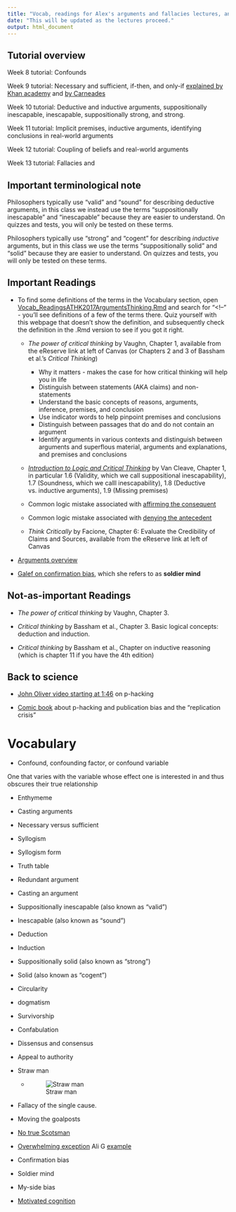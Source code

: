 ```yaml
---
title: "Vocab, readings for Alex's arguments and fallacies lectures, and associated tutorials"
date: "This will be updated as the lectures proceed."
output: html_document
---
```


## Tutorial overview

Week 8 tutorial: Confounds

Week 9 tutorial: Necessary and sufficient, if-then, and only-if [explained by Khan academy](https://www.khanacademy.org/test-prep/lsat/lsat-lessons/logic-toolbox-new/a/logic-toolbox--article--if-x-then-y--sufficiency-and-necessity) and [by Carneades](https://www.youtube.com/watch?v=ibjL90iY1d0)

Week 10 tutorial: Deductive and inductive arguments, suppositionally inescapable, inescapable, suppositionally strong, and strong.

Week 11 tutorial: Implicit premises, inductive arguments, identifying conclusions in real-world arguments

Week 12 tutorial: Coupling of beliefs and real-world arguments

Week 13 tutorial: Fallacies and 

## Important terminological note

Philosophers typically use "valid" and "sound" for describing deductive arguments, in this class we instead use the terms "suppositionally inescapable" and "inescapable" because they are easier to understand. On quizzes and tests, you will only be tested on these terms.

Philosophers typically use "strong" and "cogent" for describing *inductive* arguments, but in this class we use the terms "suppositionally solid" and "solid" because they are easier to understand. On quizzes and tests, you will only be tested on these terms.

## Important Readings

* To find some definitions of the terms in the Vocabulary section, open   [Vocab_ReadingsATHK2017ArgumentsThinking.Rmd](https://raw.githubusercontent.com/alexholcombe/teachingATHK/master/Vocab_ReadingsATHKArgumentsThinking.Rmd) and search for "\<!--" - you'll see definitions of a few of the terms there. 
Quiz yourself with this webpage that doesn't show the definition, and subsequently check the definition in the .Rmd version to see if you got it right.  

* *The power of critical thinking* by Vaughn, Chapter 1, available from the eReserve link at left of Canvas
(or Chapters 2 and 3 of Bassham et al.'s *Critical Thinking*)
  * Why it matters - makes the case for how critical thinking will help you in life
  * Distinguish between statements (AKA claims) and non-statements
  * Understand the basic concepts of reasons, arguments, inference, premises, and conclusion
  * Use indicator words to help pinpoint premises and conclusions
  * Distinguish between passages that do and do not contain an argument
  * Identify arguments in various contexts and distinguish between arguments and superflous material, arguments and explanations, and premises and conclusions

* [*Introduction to Logic and Critical Thinking*](https://open.umn.edu/opentextbooks/textbooks/introduction-to-logic-and-critical-thinking) by Van Cleave, Chapter 1, in particular 1.6 (Validity, which we call suppositional inescapability), 1.7 (Soundness, which we calll inescapability), 1.8 (Deductive vs. inductive arguments), 1.9 (Missing premises)

* Common logic mistake associated with [affirming the consequent](https://www.logicallyfallacious.com/tools/lp/Bo/LogicalFallacies/14/Affirming-the-Consequent)

* Common logic mistake associated with [denying the antecedent](https://www.logicallyfallacious.com/tools/lp/Bo/LogicalFallacies/77/Denying-the-Antecedent) 

* *Think Critically* by Facione, Chapter 6: Evaluate the Credibility of Claims and Sources, available from the eReserve link at left of Canvas

<!-- Critical Thinking, by Paul and Elder -->

* [Arguments overview](https://github.com/alexholcombe/teachingATHK/blob/master/ArgumentsOverview.docx?raw=true)

* [Galef on confirmation bias](http://ideas.ted.com/why-you-think-youre-right-even-when-youre-wrong/), which she refers to as **soldier mind**

## Not-as-important Readings

* *The power of critical thinking* by Vaughn, Chapter 3. 

* *Critical thinking* by Bassham et al., Chapter 3. Basic logical concepts: deduction and induction.

* *Critical thinking* by Bassham et al., Chapter on inductive reasoning (which is chapter 11 if you have the 4th edition)

## Back to science

* [John Oliver video starting at 1:46](https://youtu.be/0Rnq1NpHdmw?t=105) on p-hacking

* [Comic book](https://thenib.com/repeat-after-me/) about p-hacking and publication bias and the "replication crisis" 

# Vocabulary

* Confound, confounding factor, or confound variable <!-- Bruce: "Confounding factor is one that varies with both variables being considered and thus obscures their true relationship". Alex: In an experiment, a confound is something that is different for the different levels of the independent variable. Because it may affect the outcome variable, we don't know whether it is the confound or the independent variable causing any difference in the outcome variable. -->

One that varies with the variable whose effect one is interested in and thus obscures their true relationship

* Enthymeme  <!-- From Greek "in-mind", because the full argument in the mind is not stated. Usually a condensed syllogism where one premise is not explicitly stated.
E.g., "Socrates is mortal because he's human." instead of the usual 
"All humans are mortal. 
Socrates is human. 
Therefore, Socrates is mortal."
-->
* Casting arguments  <!-- Finding and isolating or diagramming the conclusion, premises and logical structure of an argument, usually from natural text -->

* Necessary versus sufficient <!-- If A is necessary for B, every time you have B you have A. If A is sufficient for B, every time you have A you have B -->

* Syllogism <!-- A simple argument comprised of a conclusion drawn from two given premises. -->

* Syllogism form

* Truth table

* Redundant argument

* Casting an argument

* Suppositionally inescapable (also known as "valid")

* Inescapable (also known as "sound")

* Deduction

* Induction

* Suppositionally solid (also known as "strong")

* Solid (also known as "cogent")

* Circularity

* dogmatism

* Survivorship

* Confabulation

* Dissensus and consensus

* Appeal to authority
* Straw man
    * ![Straw man](imagesForRmd/strawMan.jpg)
* Fallacy of the single cause. 
<!-- This is related to the fallacy of denying the antecedent  -->
* Moving the goalposts
* [No true Scotsman](https://en.wikipedia.org/wiki/No_true_Scotsman)
<!-- No true Scotsman. An "ad hoc rescue" of a refuted generalization attempt-->
* [Overwhelming exception](https://en.wikipedia.org/wiki/Overwhelming_exception) Ali G [example](https://www.youtube.com/watch?v=SZ6k8tddDxg#t=02m01s)
* Confirmation bias
* Soldier mind 
* My-side bias
<!-- Confirmation bias, soldier mind, and my-side bias are practically synonyms -->
* [Motivated cognition](https://alexholcombe.github.io/teachingATHK/readings/motivatedCognition.html)

